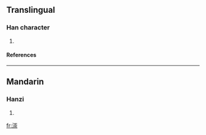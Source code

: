 ==Translingual==
===Han character===
{{Han char|rn=85|rad=水|as=11|sn=14|four=|canj=水山十火 (EUJF)}}
# {{defn|Han|sort=水11}}
====References====
{{Han ref|kx=0647.100|dkj=18175|dj=1057.090|hdz=31724.060|uh=6F34|ud=28468}}

----
==Mandarin==
===Hanzi===
{{cmn-hanzi|pin=[[chóng]] ([[chong2]])|wg=ch'ung<sup>2</sup>}}
# {{defn|Mandarin}}

[[fr:漴]]